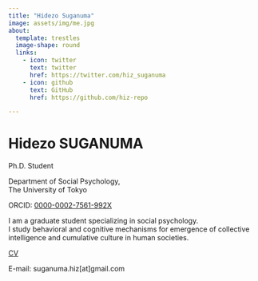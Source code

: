 ---
title: "Hidezo Suganuma"
image: assets/img/me.jpg
about:
  template: trestles
  image-shape: round
  links:
    - icon: twitter
      text: twitter
      href: https://twitter.com/hiz_suganuma
    - icon: github
      text: GitHub
      href: https://github.com/hiz-repo

---

# Hidezo SUGANUMA

Ph.D. Student

Department of Social Psychology, <br>
The University of Tokyo<br>

ORCID: [0000-0002-7561-992X](https://orcid.org/0000-0002-7561-992X)

I am a graduate student specializing in social psychology.<br>
I study behavioral and cognitive mechanisms for emergence of collective intelligence and cumulative culture in human societies.

[CV](assets/pdf/CV.pdf)

E-mail: suganuma.hiz[at]gmail.com
